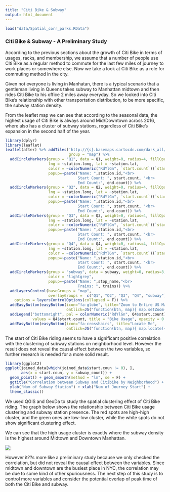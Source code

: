 ```yaml
---
title: "Citi Bike & Subway"
output: html_document
---
```


```r
load("data/Spatial_corr_parks.RData")
```

### Citi Bike & Subway - A Preliminary Study

According to the previous sections about the growth of Citi Bike in terms of usages, racks, and membership, we assume that a number of people use Citi Bike as a regular method to commute for the last few miles of journey to work places or somewhere else. Now we take a look at Citi Bike as a role for commuting method in the city.

Given not everyone is living in Manhatan, there is a typical scenario that a gentleman living in Queens takes subway to Manhattan midtown and then rides Citi Bike to his office 2 miles away everyday. So we looked into Citi Bike's relationship with other transportation distribution, to be more specific, the subway station density. 

From the leaflet map we can see that according to the seasonal data, the highest usage of Citi Bike is always around Mid/Downtown across 2016, where also has a cluster of subway stations, regardless of Citi Bike's expansion in the second half of the year. 

```r
library(dplyr)
library(leaflet)
leaflet(after) %>% addTiles('http://{s}.basemaps.cartocdn.com/dark_all/{z}/{x}/{y}.png', 
                            group = "map") %>%
  addCircleMarkers(group = "Q1", data = Q1, weight=0, radius=4, fillOpacity=0.8,
                   lng = ~station.long, lat = ~station.lat, 
                   color = ~colorNumeric("RdYlGn", `start.count`)(`start.count`), 
                   popup=~paste("Name: ",station.id,"<br>
                                Start Count: ", start.count, "<br>
                                End Count:", end.count)) %>%
  addCircleMarkers(group = "Q2", data = Q2, weight=0, radius=4, fillOpacity=0.8,
                   lng = ~station.long, lat = ~station.lat, 
                   color = ~colorNumeric("RdYlGn", `start.count`)(`start.count`), 
                   popup=~paste("Name: ",station.id,"<br>
                                Start Count: ", start.count, "<br>
                                End Count:", end.count)) %>%
  addCircleMarkers(group = "Q3", data = Q3, weight=0, radius=4, fillOpacity=0.8,
                   lng = ~station.long, lat = ~station.lat, 
                   color = ~colorNumeric("RdYlGn", `start.count`)(`start.count`), 
                   popup=~paste("Name: ",station.id,"<br>
                                Start Count: ", start.count, "<br>
                                End Count:", end.count)) %>%
  addCircleMarkers(group = "Q4", data = Q4, weight=0, radius=4, fillOpacity=0.8,
                   lng = ~station.long, lat = ~station.lat, 
                   color = ~colorNumeric("RdYlGn", `start.count`)(`start.count`), 
                   popup=~paste("Name: ",station.id,"<br>
                                Start Count: ", start.count, "<br>
                                End Count:", end.count)) %>%
  addCircleMarkers(group = "subway", data = subway, weight=0, radius=3, fillOpacity=0.6,
                   color = "lightgrey", 
                   popup=~paste("Name: ",stop_name,"<br>
                                Trains: ", trains)) %>%
  addLayersControl(baseGroups = "map", 
                   overlayGroups =  c("Q1", "Q2", "Q3", "Q4", "subway"),
    options = layersControlOptions(collapsed = F)) %>%
  addEasyButton(easyButton(icon="fa-globe", title="Zoom to Entire US Map", 
                           onClick=JS("function(btn, map){ map.setZoom(10); }"))) %>%
  addLegend("bottomright", pal = colorNumeric("RdYlGn", Q4$start.count), 
            values = Q4$start.count, title = "Bike Usage", opacity = 0.5) %>%
  addEasyButton(easyButton(icon="fa-crosshairs", title="Locate Me",
                           onClick=JS("function(btn, map){ map.locate({setView: true}); }")))
```

The start of Citi Bike riding seems to have a significant positive correlation with the clustering of subway stations on neighborhood level. However the result does not reveal the causal effect between the two variables, so further research is needed for a more solid result. 

```r
library(ggplot2)
ggplot(joined_data[which(joined_data$start.coun != 0), ], 
       aes(x = start.coun, y = subway_count)) + 
  geom_point() + geom_smooth(method = "lm", se = F) + 
  ggtitle("Correlation between Subway and Citibike by Neighborhood") + 
  ylab("Num of Subway Station") + xlab("Num of Journey Start") + 
  theme_classic()
```

We used QGIS and GeoDa to study the spatial clustering effect of Citi Bike riding. The graph below shows the relationship between Citi Bike usage clustering and subway station presence. The red spots are high-high cluster, and the green ones are low-low cluster, while the white spots do not show significant clustering effect. 

We can see that the high usage cluster is exactly where the subway density is the highest around Midtown and Downtown Manhattan. 

![](plots/Output_subway.png)


However it??s more like a preliminary study because we only checked the correlation, but did not reveal the causal effect between the variables. Since midtown and downtown are the busiest place in NYC, the correlation may be due to some kind of other spuriousness. The next step of this study is to control more variables and consider the potential overlap of peak time of both the Citi Bike and subway.

